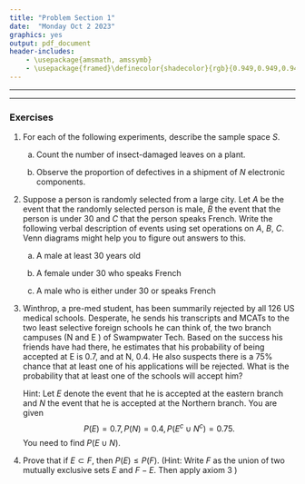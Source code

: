 ```yaml
---
title: "Problem Section 1"
date:  "Monday Oct 2 2023"
graphics: yes
output: pdf_document
header-includes:
    - \usepackage{amsmath, amssymb}
    - \usepackage{framed}\definecolor{shadecolor}{rgb}{0.949,0.949,0.949}
---
```



* * * 

\begin{shaded}

\textbf{Learning Outcomes}

The problems are designed to build conceptual understanding and problem-solving skills. The emphasis is on learning to find, evaluate and build confidence.
The specific tasks include: 

   -  Describe events of interest using set notation.
     
   - Use axioms to calculate probabilities and prove further corollaries.
  
   - Back up and support work with relevant explanations


\end{shaded}


* * *

### Exercises 

1. For each of the following experiments, describe the sample space $S$.

    a. Count the number of insect-damaged leaves on a plant.
	 
    b. Observe the proportion of defectives in a shipment of $N$ electronic components. 
	

2. Suppose a person is randomly selected from a large city. Let $A$ be the event that the randomly selected person is male, $B$ the event that the person is under 30 and $C$ that the person speaks French. Write the following verbal description of events using set operations on $A$, $B$, $C$. Venn diagrams might help you to figure out answers to this.  

    a. A male at least 30 years old
	
    b. A female under 30 who speaks French
	
    c. A male who is either under 30 or speaks French


3.  Winthrop, a pre-med student, has been summarily rejected by all 126 US medical schools. Desperate,
he sends his transcripts and MCATs to the two least selective foreign schools he can think
of, the two branch campuses (N and E ) of Swampwater Tech. Based on the success his friends have had there,
he estimates that his probability of being accepted at E is 0.7, and at
N, 0.4. He also suspects there is a 75% chance that at least one of his applications
will be rejected. What is the probability that at least one of the schools will accept him?

    Hint: Let $E$ denote the event that he is accepted at the eastern branch and $N$ the event that he is accepted at the Northern branch. You are given $$P(E) = 0.7, P(N) = 0.4, P(E^c \cup N^c) = 0.75.$$ 
You need to find $P(E \cup N).$

4. Prove that if $E \subset F$, then $P(E) \leq P(F)$.   (Hint: Write $F$ as the union of two mutually exclusive sets $E$ and $F - E$. Then apply axiom 3 )



